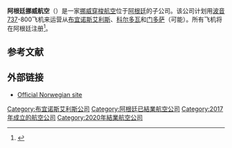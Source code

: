 {{expand|time=2017-03-28T01:17:24+00:00}}
{{Infobox airline
|name         = 阿根廷挪威航空
|native_name  = Norwegian Air Argentina
|logo         = Norwegian Air Shuttle Logo.svg
|image        = Boeing 787 of Norwegian landing at OSL.jpg
|image_size   = 250
|fleet_size   = -
|destinations = 
|IATA         = -
|ICAO         = -
|callsign     = -
|founded      = 2017年1月
|ceased      = 2020年3月
|headquarters = 
|Alliance     = 
|key_people   = [[Bjørn_Kjos|Bjørn Kjos]]
|parent       = [[挪威穿梭航空|挪威穿梭航空]]
|bases        = [[埃塞萨皮斯塔里尼部长国际机场|埃塞萨皮斯塔里尼部长国际机场]]
|focus_cities = 
|frequent_flyer = Norwegian Reward
|lounge       =
|website      = [http://www.norwegian.com/ www.norwegian.com]
}}

'''阿根廷挪威航空'''（{{lang-en|Norwegian Air Argentina}}）是一家[[挪威穿梭航空|挪威穿梭航空]]位于[[阿根廷|阿根廷]]的子公司。该公司计划用[[波音737|波音737]]-800飞机来运营从[[布宜诺斯艾利斯|布宜诺斯艾利斯]]、[[科尔多瓦|科尔多瓦]]和[[门多萨|门多萨]]（可能）。所有飞机将在阿根廷注册<ref>{{cite web|url=http://www.ch-aviation.com/portal/news/52813-norwegian-starts-push-into-argentine-market|title=Norwegian established Norwegian Air Argentina|work=ch-aviation.com}}</ref>。

==参考文献==
{{reflist}}

==外部链接==
* [https://web.archive.org/web/20171001170926/https://www.norwegian.com// Official Norwegian site]

[[Category:布宜诺斯艾利斯公司|Category:布宜诺斯艾利斯公司]]
[[Category:阿根廷已結業航空公司|Category:阿根廷已結業航空公司]]
[[Category:2017年成立的航空公司|Category:2017年成立的航空公司]]
[[Category:2020年結業航空公司|Category:2020年結業航空公司]]
